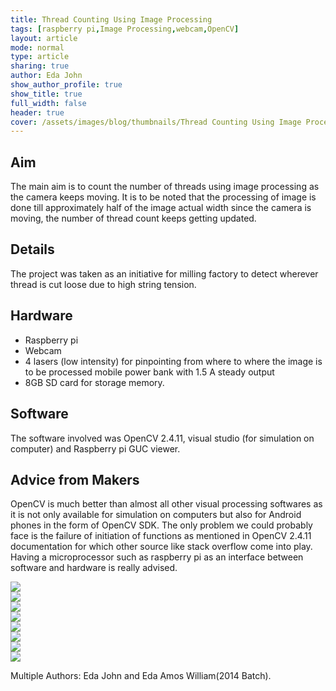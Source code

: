 ```yaml
---
title: Thread Counting Using Image Processing
tags: [raspberry pi,Image Processing,webcam,OpenCV]
layout: article
mode: normal
type: article
sharing: true
author: Eda John
show_author_profile: true
show_title: true
full_width: false
header: true
cover: /assets/images/blog/thumbnails/Thread Counting Using Image Processing.png
---
```


## Aim
The main aim is to count the number of threads using image processing as the camera keeps moving. It is to be noted that the processing of image is done till approximately half of the image actual width since the camera is moving, the number of thread count keeps getting updated.

## Details
The project was taken as an initiative for milling factory to detect wherever thread is cut loose due to high string tension.

## Hardware
- Raspberry pi
- Webcam
- 4 lasers (low intensity) for pinpointing from where to where the image is to be processed  mobile power bank with 1.5 A steady output
- 8GB SD card for storage memory.

## Software
The software involved was OpenCV 2.4.11, visual studio (for simulation on computer) and Raspberry pi GUC viewer.

## Advice from Makers
OpenCV is much better than almost all other visual processing softwares as it is not only available for simulation on computers but also for Android phones in the form of OpenCV SDK. The only problem we could probably face is the failure of initiation of functions as mentioned in OpenCV 2.4.11 documentation for which other source like stack overflow come into play. Having a microprocessor such as raspberry pi as an interface between software and hardware is really advised.

<div class="swiper swiper-demo">
  <div class="swiper__wrapper">
    <div class="swiper__slide"><Image class="image image" src="/assets/images/blog/Thread-Counting/1.png"/></div>
    <div class="swiper__slide"><Image class="image image" src="/assets/images/blog/Thread-Counting/2.png"/></div>
    <div class="swiper__slide"><Image class="image image" src="/assets/images/blog/Thread-Counting/3.png"/></div>
    <div class="swiper__slide"><Image class="image image" src="/assets/images/blog/Thread-Counting/4.png"/></div>
    <div class="swiper__slide"><Image class="image image" src="/assets/images/blog/Thread-Counting/5.png"/></div>
    <div class="swiper__slide"><Image class="image image" src="/assets/images/blog/Thread-Counting/6.png"/></div>
    <div class="swiper__slide"><Image class="image image" src="/assets/images/blog/Thread-Counting/8.png"/></div>
    <div class="swiper__slide"><Image class="image image" src="/assets/images/blog/Thread-Counting/9.png"/></div>
  </div>
  <div class="swiper__button swiper__button--prev fas fa-chevron-left"></div>
  <div class="swiper__button swiper__button--next fas fa-chevron-right"></div>
</div>




Multiple Authors: Eda John and Eda Amos William(2014 Batch).
